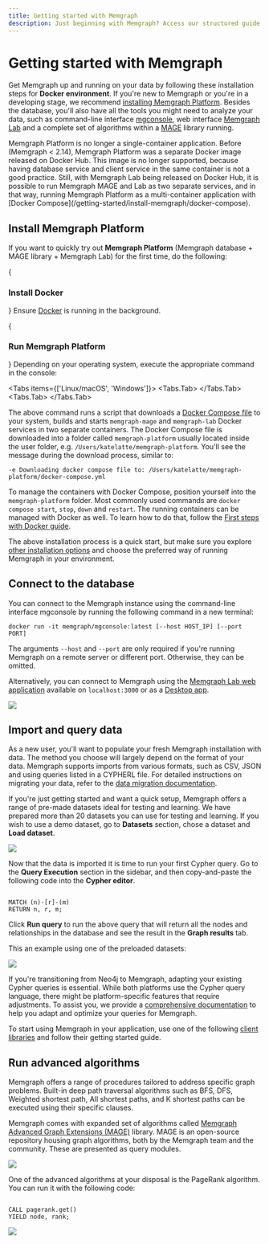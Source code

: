 ```yaml
---
title: Getting started with Memgraph
description: Just beginning with Memgraph? Access our structured guide to set up your environment, learn basic operations, and start utilizing graph computing to its fullest.
---
```



# Getting started with Memgraph

Get Memgraph up and running on your data by following these installation steps
for **Docker environment**. If you're new to Memgraph or you're in a developing
stage, we recommend [installing Memgraph
Platform](/getting-started#install-memgraph-platform). Besides the database,
you'll also have all the tools you might need to analyze your data, such as
command-line interface [mgconsole](/getting-started/cli), web interface
[Memgraph Lab](/data-visualization) and a complete set of algorithms within a
[MAGE](/advanced-algorithms) library running.

<Callout type="info">
Memgraph Platform is no longer a single-container application. Before (Memgraph
< 2.14), Memgraph Platform was a separate Docker image released on Docker Hub.
This image is no longer supported, because having database service and client
service in the same container is not a good practice. Still, with Memgraph Lab
being released on Docker Hub, it is possible to run Memgraph MAGE and Lab as two
separate services, and in that way, running Memgraph Platform as a
multi-container application with [Docker
Compose](/getting-started/install-memgraph/docker-compose).
</Callout>

## Install Memgraph Platform

If you want to quickly try out **Memgraph Platform** (Memgraph database + MAGE
library + Memgraph Lab) for the first time, do the following:

<Steps>

{<h3 className="custom-header">Install Docker</h3>}
Ensure [Docker](https://docs.docker.com/engine/install/) is running in the
background. 

{<h3 className="custom-header">Run Memgraph Platform</h3>}
Depending on your operating system, execute the appropriate command
in the console:

<Tabs items={['Linux/macOS', 'Windows']}>
<Tabs.Tab>
<CodeSnippet code="curl https://install.memgraph.com | sh" page="getting-started" os="linux/macOS"/>
</Tabs.Tab>
<Tabs.Tab>
<CodeSnippet code="iwr https://windows.memgraph.com | iex" page="getting-started" os="windows"/>
</Tabs.Tab>
</Tabs>

The above command runs a script that downloads a [Docker Compose
file](https://github.com/memgraph/memgraph-platform/blob/main/docker-compose.yml)
to your system, builds and starts `memgraph-mage` and `memgraph-lab` Docker
services in two separate containers. The Docker Compose file is downloaded into
a folder called `memgraph-platform` usually located inside the user folder, e.g.
`/Users/katelatte/memgraph-platform`. You'll see the message during the download
process, similar to:
 
 ```
 -e Downloading docker compose file to: /Users/katelatte/memgraph-platform/docker-compose.yml
 ```

To manage the containers with Docker Compose, position yourself into the
`memgraph-platform` folder. Most commonly used commands are `docker compose
start`, `stop`, `down` and `restart`. The running containers can be managed with
Docker as well. To learn how to do that, follow the [First steps with Docker
guide](/getting-started/first-steps-with-docker).
</Steps>

The above installation process is a quick start, but make sure you explore
[other installation options](/getting-started/install-memgraph) and choose the
preferred way of running Memgraph in your environment.
 
## Connect to the database
 
You can connect to the Memgraph instance using the command-line interface
mgconsole by running the following command in a new terminal:

```terminal
docker run -it memgraph/mgconsole:latest [--host HOST_IP] [--port PORT]
```

The arguments `--host` and `--port` are only required if you're running Memgraph on a
remote server or different port. Otherwise, they can be omitted.

Alternatively, you can connect to Memgraph using the [Memgraph Lab web
application](/data-visualization#quick-start) available on `localhost:3000` or
as a [Desktop app](https://memgraph.com/download#individual). 

![](/pages/getting-started/lab.png)


## Import and query data

As a new user, you'll want to populate your fresh Memgraph installation with
data. The method you choose will largely depend on the format of your data.
Memgraph supports imports from various formats, such as CSV, JSON and using
queries listed in a CYPHERL file. For detailed instructions on migrating your
data, refer to the [data migration documentation](/data-migration).

If you're just getting started and want a quick setup, Memgraph offers a range
of pre-made datasets ideal for testing and learning. We have prepared more than
20 datasets you can use for testing and learning. If you wish to use a demo
dataset, go to **Datasets** section, chose a dataset and **Load dataset**.

![](/pages/getting-started/first-steps/memgraph-lab-datasets.png)

Now that the data is imported it is time to run your first Cypher query. Go to
the  **Query Execution** section in the sidebar, and then copy-and-paste the
following code into the **Cypher editor**.

```cypher

MATCH (n)-[r]-(m)
RETURN n, r, m;

```

Click **Run query** to run the above query that will return all the nodes and
relationships in the database and see the result in the **Graph results** tab.

This an example using one of the preloaded datasets:

![](/pages/getting-started/first-steps/memgraph-lab-first-cypher-query.png)

If you're transitioning from Neo4j to Memgraph, adapting your existing Cypher
queries is essential. While both platforms use the Cypher query language, there
might be platform-specific features that require adjustments. To assist you, we
provide a [comprehensive documentation](/querying) to help you adapt and
optimize your queries for Memgraph.

To start using Memgraph in your application, use one of the following [client
libraries](/client-libraries) and follow their getting started guide.

## Run advanced algorithms

Memgraph offers a range of procedures tailored to address specific graph
problems. Built-in deep path traversal algorithms such as BFS, DFS, Weighted
shortest path, All shortest paths, and K shortest paths can be executed using their specific
clauses. 

Memgraph comes with expanded set of algorithms called [Memgraph Advanced Graph
Extensions (MAGE)](/advanced-algorithms) library. MAGE is an open-source
repository housing graph algorithms, both by the Memgraph team and the
community. These are presented as query modules. 

![](/pages/getting-started/first-steps/query-modules.png)

One of the advanced algorithms at your disposal is the PageRank algorithm. You
can run it with the following code:

```cypher

CALL pagerank.get()
YIELD node, rank;

```

![](/pages/getting-started/first-steps/pagerank-results.png)


<CommunityLinks/>